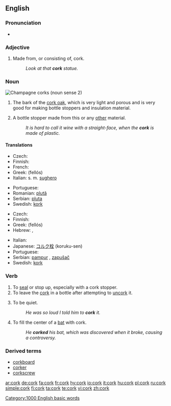{{also|Cork}}
{{wikipedia|Cork (material)}}
==English==

===Pronunciation===
* {{audio|en-us-cork.ogg|Audio (US)}}
*: {{rhymes|ɔː(r)k}}

===Adjective===
{{en-adj|-|-}}

# Made from, or consisting of, cork.
#: ''Look at that '''cork''' statue.''

===Noun===
[[Image:ChampagneCorksLarge.jpg|thumb|Champagne corks (noun sense 2)]]
{{en-noun}}

# {{uncountable}} The bark of the [[cork oak]], which is very light and porous and is very good for making bottle stoppers and insulation material.
# A bottle stopper made from this or any [[other]] material.
#: ''It is hard to call it wine with a straight-face, when the '''cork''' is made of plastic.''

====Translations====
{{trans-top|bark of the cork oak}}
* Czech: {{t-|cs|korek|m}}
* Finnish: {{t-|fi|korkki}}
* French: {{t+|fr|liège|m}}
* Greek: {{t+|el|φελλός|m|sc=Grek}} (fellós)
* Italian: s. m. [[sughero]]
{{trans-mid}}
* Portuguese: {{t+|pt|cortiça}}
* Romanian: [[plută]]
* Serbian: [[pluta]] {{f}}
* Swedish: [[kork]] {{c}}
{{trans-bottom}}

{{trans-top|bottle stopper}}
* Czech: {{t-|cs|zátka|f}}
* Finnish: {{t-|fi|korkki}}
* Greek: {{t+|el|φελλός|m|sc=Grek}} (fellós)
* Hebrew: {{he-translation|שעם|sha'am}}, {{he-translation|פקק|p'kak}}
{{trans-mid}}
* Italian: {{t-|it|turacciolo|m}}
* Japanese: [[コルク栓]] (koruku-sen)
* Portuguese: {{t+|pt|rolha}}
* Serbian: [[pampur]] {{m}}, [[zapušač]] {{m}}
* Swedish: [[kork]] {{c}}
{{trans-bottom}}

===Verb===
{{en-verb}}

# To [[seal]] or stop up, especially with a cork stopper.
# To leave the [[cork]] in a bottle after attempting to [[uncork]] it.
# {{context|slang}} To be quiet.
#: ''He was so loud I told him to '''cork''' it.''
# {{context|baseball}} To fill the center of a [[bat]] with cork.
#: ''He '''corked''' his bat, which was discovered when it broke, causing a controversy.''

===Derived terms===
* [[corkboard]]
* [[corker]]
* [[corkscrew]]

[[Category:1000 English basic words]]

[[ar:cork]]
[[de:cork]]
[[fa:cork]]
[[fr:cork]]
[[hy:cork]]
[[io:cork]]
[[it:cork]]
[[hu:cork]]
[[pl:cork]]
[[ru:cork]]
[[simple:cork]]
[[fi:cork]]
[[ta:cork]]
[[te:cork]]
[[vi:cork]]
[[zh:cork]]